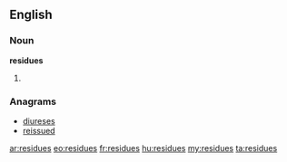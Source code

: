 ==English==

===Noun===
'''residues'''

# {{plural of|[[residue]]}}

===Anagrams===
* [[diureses#English|diureses]]
* [[reissued#English|reissued]]

[[ar:residues]]
[[eo:residues]]
[[fr:residues]]
[[hu:residues]]
[[my:residues]]
[[ta:residues]]